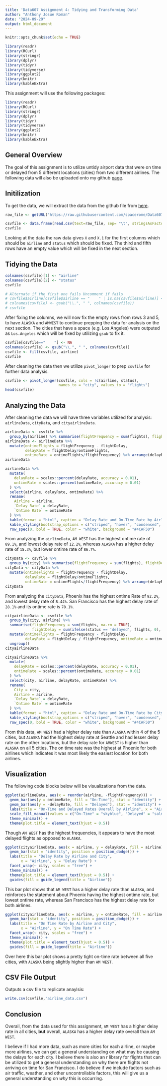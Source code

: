 ```yaml
---
title: 'Data607 Assignment 4: Tidying and Transforming Data'
author: "Anthony Josue Roman"
date: "2024-09-29"
output: html_document
---
```


```r
knitr::opts_chunk$set(echo = TRUE)
```

```r
library(readr)
library(RCurl)
library(stringr)
library(dplyr)
library(tidyr)
library(tidyverse)
library(ggplot2)
library(knitr)
library(kableExtra)
```

This assignment will use the following packages:

```r
library(readr)
library(RCurl)
library(stringr)
library(dplyr)
library(tidyr)
library(tidyverse)
library(ggplot2)
library(knitr)
library(kableExtra)
```

## General Overview

The goal of this assignment is to utilize untidy airport data that were on time or delayed from 5 different locations (cities) from two different airlines. The following data will also be uploaded onto my github [page](https://github.com/spacerome/Data607_Assignment_4). 

## Initilization

To get the data, we will extract the data from the github file from [here](https://raw.githubusercontent.com/spacerome/Data607_Assignment_4/refs/heads/main/airline_data.csv).

```r
raw_file <- getURL("https://raw.githubusercontent.com/spacerome/Data607_Assignment_4/refs/heads/main/airline_data.csv")

csvfile <- data.frame(read.csv(text=raw_file, sep= "\t", stringsAsFactors = FALSE, check.names = FALSE))
csvfile
```

Looking at the data the raw data gives `X` and `X.1` for the first columns which should be `airline` and `status` which should be fixed. The third and fifth rows have an empty value which will be fixed in the next section.

## Tidying the Data

```r
colnames(csvfile)[1] <- "airline"
colnames(csvfile)[2] <- "status"
csvfile
```

```r
# Alternate if the first one fails Uncomment if fails
# csvfile$airline[csvfile$airline == "    " | is.na(csvfile$airline)] <- c("ALASKA", "AM WEST")
# colnames(csvfile) <- gsub("\\.", " ", colnames(csvfile))
# csvfile
```

After fixing the columns, we will now fix the empty rows from rows 3 and 5, to have `ALASKA` and `AMWEST` to continue prepping the data for analysis on the next section. The cities that have a space (e.g. Los Angeles) were outputed as `Los.Angeles` which will be fixed by utilizing `gsub` to fix it.

```r
csvfile[csvfile=="    "] <- NA
colnames(csvfile) <- gsub("\\.", " ", colnames(csvfile))
csvfile <- fill(csvfile, airline)
csvfile
```

After cleaning the data then we utilize `pivot_longer` to prep `csvfile` for further data analysis.

```r
csvfile <- pivot_longer(csvfile, cols = !c(airline, status),
                        names_to = "city", values_to = "flights")
head(csvfile)
```

## Analyzing the Data

After cleaning the data we will have three variables utilized for analysis: `airlineData`, `cityData`, and `cityairlineData`.

```r
airlineData <- csvfile %>%
  group_by(airline) %>% summarise(flightFrequency = sum(flights), flightDelay = sum(ifelse(status =='delayed',flights,0)))
airlineData <- airlineData %>%
  mutate(ontimeFlights = flightFrequency - flightDelay,
         delayRate = flightDelay/ontimeFlights,
         ontimeRate = ontimeFlights/flightFrequency) %>% arrange(delayRate)
airlineData
```

```r
airlineData %>%
  mutate(
    delayRate = scales::percent(delayRate, accuracy = 0.01),
    ontimeRate = scales::percent(ontimeRate, accuracy = 0.01)
  ) %>%
  select(airline, delayRate, ontimeRate) %>%
  rename(       
    Airline = airline,     
    `Delay Rate` = delayRate,  
    `Ontime Rate` = ontimeRate 
  ) %>%
  kable(format = "html", caption = "Delay Rate and On-Time Rate by Airline") %>%
  kable_styling(bootstrap_options = c("striped", "hover", "condensed", "responsive"), position = "center") %>%
  row_spec(0, bold = TRUE, color = "white", background = "#4CAF50") 
```

From analyzing the `airlineData`, `AM WEST` has the highest ontime rate of `89.1%`, and lowest delay rate of `12.2%`, whereas `ALASKA` has a higher delay rate of `15.3%`, but lower ontime rate of `86.7%`.

```r
cityData <- csvfile %>%
  group_by(city) %>% summarise(flightFrequency = sum(flights), flightDelay = sum(ifelse(status =='delayed',flights,0)))
cityData <- cityData %>%
  mutate(ontimeFlights = flightFrequency - flightDelay,
         delayRate = flightDelay/ontimeFlights,
         ontimeRate = ontimeFlights/flightFrequency) %>% arrange(delayRate)
cityData
```

From analyzing the `cityData`, Phoenix has the highest ontime Rate of `92.2%`, and lowest delay rate of `8.44%`. San Francisco has the highest delay rate of `28.1%` and its ontime rate is `78.1%`. 

```r
cityairlineData <- csvfile %>%
  group_by(city, airline) %>%
  summarise(flightFrequency = sum(flights, na.rm = TRUE), 
            flightDelay = sum(ifelse(status == 'delayed', flights, 0), na.rm = TRUE)) %>%
  mutate(ontimeFlights = flightFrequency - flightDelay,
         delayRate = flightDelay / flightFrequency, ontimeRate = ontimeFlights/flightFrequency) %>%
  ungroup()
cityairlineData
```

```r
cityairlineData %>%
  mutate(
    delayRate = scales::percent(delayRate, accuracy = 0.01),
    ontimeRate = scales::percent(ontimeRate, accuracy = 0.01)
  ) %>%
  select(city, airline, delayRate, ontimeRate) %>%
  rename(
    City = city,        
    Airline = airline,     
    `Delay Rate` = delayRate,  
    `Ontime Rate` = ontimeRate 
  ) %>%
  kable(format = "html", caption = "Delay Rate and On-Time Rate by City and Airline") %>%
  kable_styling(bootstrap_options = c("striped", "hover", "condensed", "responsive"), position = "center") %>%
  row_spec(0, bold = TRUE, color = "white", background = "#4CAF50") 
```

From this data, `AM WEST` had a higher delay rate than `ALASKA` within 4 of the 5 cities, but `ALASKA` had the highest delay rate at Seattle and had lesser delay rate on the other locations, but the delay rate for `AMWEST` is higher than `ALASKA` on all 5 cities. The on time rate was the highest at Phoenix for both airlines which indicates it was most likely the easiest location for both airlines.

## Visualization

The following code blocks below will be visualizations from the data.

```r
ggplot(airlineData, aes(x = reorder(airline, -flightFrequency))) +
  geom_bar(aes(y = ontimeRate, fill = "On-Time"), stat = "identity") +
  geom_bar(aes(y = -delayRate, fill = "Delayed"), stat = "identity") +
  labs(title = "On-Time and Delayed Rates Overall by Airline", x = "Airline", y = "Rate", fill = "Status") +
  scale_fill_manual(values = c("On-Time" = "skyblue", "Delayed" = "salmon")) +
  theme_minimal() +
  theme(plot.title = element_text(hjust = 0.5))
```

Though `AM WEST` has the highest frequencies, it appears to have the most delayed flights as opposed to `ALASKA`.

```r
ggplot(cityairlineData, aes(x = airline, y = delayRate, fill = airline)) +
  geom_bar(stat = "identity", position = position_dodge()) +
  labs(title = "Delay Rate by Airline and City", 
       x = "Airline", y = "Delay Rate") +
  facet_wrap(~ city, scales = "free") +
  theme_minimal() +
  theme(plot.title = element_text(hjust = 0.5)) +
  guides(fill = guide_legend(title = "Airline"))
```

This bar plot shows that `AM WEST` has a higher delay rate than `ALASKA`, and reinforces the statement about Phoenix having the highest ontime rate, but lowest ontime rate, whereas San Francisco has the highest delay rate for both airlines.

```r
ggplot(cityairlineData, aes(x = airline, y = ontimeRate, fill = airline)) +
  geom_bar(stat = "identity", position = position_dodge()) +
  labs(title = "On Time Rate by Airline and City", 
       x = "Airline", y = "On Time Rate") +
  facet_wrap(~ city, scales = "free") +
  theme_minimal() +
  theme(plot.title = element_text(hjust = 0.5)) +
  guides(fill = guide_legend(title = "Airline"))
```

Over here this bar plot shows a pretty tight on-time rate between all five cities, with `ALASKA` being slightly higher than `AM WEST`.

## CSV File Output

Outputs a csv file to replicate anaylsis:

```r
write.csv(csvfile,"airline_data.csv")
```

## Conclusion

Overall, from the data used for this assignment, `AM WEST` has a higher delay rate in all cities, **but** overall, `ALASKA` has a higher delay rate overall than `AM WEST`. 

I believe if I had more data, such as more cities for each airline, or maybe more airlines, we can get a general understanding on what may be causing the delays for each city. I believe there is also an r library for flights that can be utilized to get a general understanding on why there are flights not arriving on time for San Francisco. I do believe if we include factors such as air traffic, weather, and other uncontrollable factors, this will give us a general understanding on *why* this is occurring.
